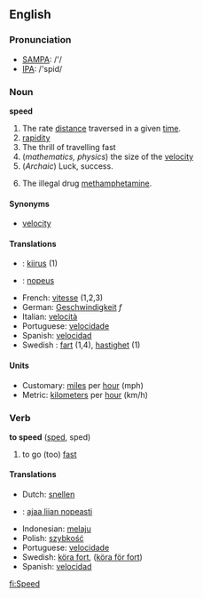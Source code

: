 ==English==
=== Pronunciation ===
*[[w:SAMPA|SAMPA]]: /'/
*[[w:IPA|IPA]]: /'spid/

=== Noun ===
'''speed'''
#The rate [[distance]] traversed in a given [[time]].
#[[rapidity]]
#The thrill of travelling fast
#(''mathematics, physics'') the size of the [[velocity]]
#(''Archaic'') Luck, success.
#{{slang}} The illegal drug [[methamphetamine]].

====Synonyms====
*[[velocity]]

==== Translations ====
* {{et}}: [[kiirus]] (1)
*{{msg:fi}}: [[nopeus]]
*French: [[vitesse]] (1,2,3)
*German: [[Geschwindigkeit]] ''f''
*Italian: [[velocità]]
*Portuguese: [[velocidade]]
*Spanish: [[velocidad]]
*Swedish : [[fart]] (1,4), [[hastighet]] (1)

====Units====
*Customary: [[mile]]s per [[hour]] (mph)
*Metric: [[kilometer]]s per [[hour]] (km/h)

=== Verb ===
{{en-infl-reg-consonant|speed||}}

'''to speed''' ([[sped]], sped)
# to go (too) [[fast]]

==== Translations ====
*Dutch: [[snellen]]
*{{msg:fi}}: [[ajaa liian nopeasti]]
*Indonesian: [[laju|melaju]]
*Polish: [[szybkość]]
*Portuguese: [[velocidade]]
*Swedish: [[köra fort]], ([[köra för fort]])
*Spanish: [[velocidad]]

[[fi:Speed]]
